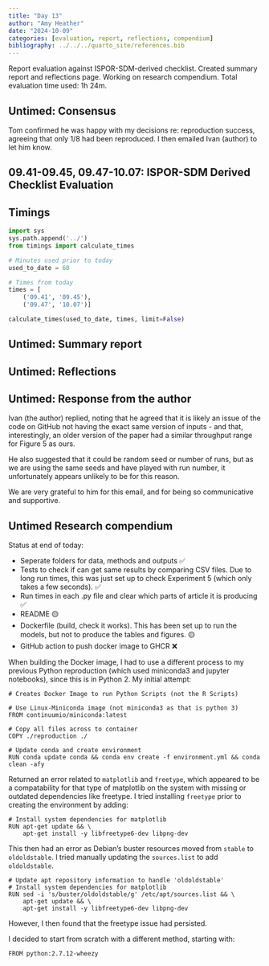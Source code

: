 ```yaml
---
title: "Day 13"
author: "Amy Heather"
date: "2024-10-09"
categories: [evaluation, report, reflections, compendium]
bibliography: ../../../quarto_site/references.bib
---
```


::: {.callout-note}

Report evaluation against ISPOR-SDM-derived checklist. Created summary report and reflections page. Working on research compendium. Total evaluation time used: 1h 24m.

:::

## Untimed: Consensus

Tom confirmed he was happy with my decisions re: reproduction success, agreeing that only 1/8 had been reproduced. I then emailed Ivan (author) to let him know.

## 09.41-09.45, 09.47-10.07: ISPOR-SDM Derived Checklist Evaluation

## Timings

```python
import sys
sys.path.append('../')
from timings import calculate_times

# Minutes used prior to today
used_to_date = 60

# Times from today
times = [
    ('09.41', '09.45'),
    ('09.47', '10.07')]

calculate_times(used_to_date, times, limit=False)
```

## Untimed: Summary report

## Untimed: Reflections

## Untimed: Response from the author

Ivan (the author) replied, noting that he agreed that it is likely an issue of the code on GitHub not having the exact same version of inputs - and that, interestingly, an older version of the paper had a similar throughput range for Figure 5 as ours.

He also suggested that it could be random seed or number of runs, but as we are using the same seeds and have played with run number, it unfortunately appears unlikely to be for this reason.

We are very grateful to him for this email, and for being so communicative and supportive.

## Untimed Research compendium

Status at end of today:

* Seperate folders for data, methods and outputs ✅
* Tests to check if can get same results by comparing CSV files. Due to long run times, this was just set up to check Experiment 5 (which only takes a few seconds). ✅
* Run times in each .py file and clear which parts of article it is producing ✅
* README 🟡
* Dockerfile (build, check it works). This has been set up to run the models, but not to produce the tables and figures. 🟡
* GitHub action to push docker image to GHCR ❌

When building the Docker image, I had to use a different process to my previous Python reproduction (which used miniconda3 and jupyter notebooks), since this is in Python 2. My initial attempt:

```
# Creates Docker Image to run Python Scripts (not the R Scripts)

# Use Linux-Miniconda image (not miniconda3 as that is python 3)
FROM continuumio/miniconda:latest

# Copy all files across to container
COPY ./reproduction ./

# Update conda and create environment
RUN conda update conda && conda env create -f environment.yml && conda clean -afy 
```

Returned an error related to `matplotlib` and `freetype`, which appeared to be a compatability for that type of matplotlib on the system with missing or outdated dependencies like freetype. I tried installing `freetype` prior to creating the environment by adding:

```
# Install system dependencies for matplotlib
RUN apt-get update && \
    apt-get install -y libfreetype6-dev libpng-dev
```

This then had an error as Debian's buster resources moved from `stable` to `oldoldstable`. I tried manually updating the `sources.list` to add `oldoldstable`.

```
# Update apt repository information to handle 'oldoldstable'
# Install system dependencies for matplotlib
RUN sed -i 's/buster/oldoldstable/g' /etc/apt/sources.list && \
    apt-get update && \
    apt-get install -y libfreetype6-dev libpng-dev
```

However, I then found that the freetype issue had persisted.

I decided to start from scratch with a different method, starting with:

```
FROM python:2.7.12-wheezy
```
